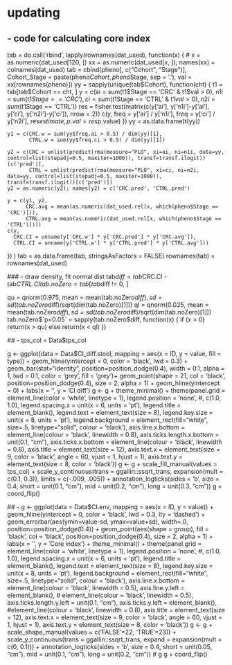 # updating
## - code for calculating core index
  tab = do.call('rbind', lapply(rownames(dat_used), function(x) {
    # x = as.numeric(dat_used[120, ])
    xx = as.numeric(dat_used[x, ]); names(xx) = colnames(dat_used)
    tab = cbind(pheno[, c("Cohort", "Stage")], 
                Cohort_Stage = paste(pheno$Cohort, pheno$Stage, sep = '.'), 
                val = xx[rownames(pheno)])
    yy = sapply(unique(tab$Cohort), function(cht) {
      t1 = tab[tab$Cohort == cht, ]
      y = c(ai = sum(t1$Stage == 'CRC' & t1$val > 0), n1i = sum(t1$Stage == 'CRC'),
            ci = sum(t1$Stage == 'CTRL' & t1$val > 0), n2i = sum(t1$Stage == 'CTRL'))
      res = fisher.test(matrix(c(y['ai'], y['n1i']-y['ai'], y['ci'], y['n2i']-y['ci']), nrow = 2))
      c(y, freq = y['ai'] / y['n1i'], freq = y['ci'] / y['n2i'],
        res$estimate, p.val = res$p.value)
    })
    yy = as.data.frame(t(yy))
    
    y1 = c(CRC.w = sum(yy$freq.ai > 0.5) / dim(yy)[1], 
           CTRL.w = sum(yy$freq.ci > 0.5) / dim(yy)[1])
    
    y2 = c(CRC = unlist(predict(rma(measure="PLO", xi=ai, ni=n1i, data=yy, control=list(stepadj=0.5, maxiter=1000)), transf=transf.ilogit))[c('pred')],
           CTRL = unlist(predict(rma(measure="PLO", xi=ci, ni=n2i, data=yy, control=list(stepadj=0.5, maxiter=1000)), transf=transf.ilogit))[c('pred')])
    y2 = as.numeric(y2); names(y2) = c('CRC.pred', 'CTRL.pred')
    
    y = c(y1, y2, 
          CRC.avg = mean(as.numeric(dat_used.rel[x, which(pheno$Stage == 'CRC')])),
          CTRL.avg = mean(as.numeric(dat_used.rel[x, which(pheno$Stage == 'CTRL')])))
    c(y, 
      CRC.CI = unname(y['CRC.w'] * y['CRC.pred'] * y['CRC.avg']),
      CTRL.CI = unname(y['CTRL.w'] * y['CTRL.pred'] * y['CTRL.avg']))
  }) )
  tab = as.data.frame(tab, stringsAsFactors = FALSE)
  rownames(tab) = rownames(dat_used)
  
  ### - draw density, fit normal dist
  tab$diff = tab$CRC.CI - tab$CTRL.CI
  tab.noZero = tab[tab$diff != 0, ]
  
  qu = qnorm(0.975, mean = mean(tab.noZero$diff), sd = sd(tab.noZero$diff)/sqrt(dim(tab.noZero)[1]))
  ql = qnorm(0.025, mean = mean(tab.noZero$diff), sd = sd(tab.noZero$diff)/sqrt(dim(tab.noZero)[1]))
  tab.noZero$`p<0.05` = sapply(tab.noZero$diff, function(x) {
    if (x > 0) return(x > qu) else return(x < ql)
  })
  
  ## -
  tps_col = Data$tps_col
  
  g <- ggplot(data = Data$CI_diff.stool, mapping = aes(x = ID, y = value, fill = type)) + 
    geom_hline(yintercept = 0, color = 'black', lwd = 0.3) +
    geom_bar(stat="identity", position=position_dodge(0.4),
             width = 0.1, alpha = 1, lwd = 0.1, color = 'grey', fill = 'grey')+
    geom_point(shape = 21, col = 'black', position=position_dodge(0.4), size = 2, alpha = 1) +
    geom_hline(yintercept = 0) +
    labs(x = '', y = 'CI diff')
  g <- g + theme_minimal() + 
    theme(panel.grid = element_line(color = 'white', linetype = 1), 
          legend.position = 'none', #, c(1.0, 1.0), 
          legend.spacing.x = unit(x = 6, units = 'pt'),
          legend.title = element_blank(),
          legend.text = element_text(size = 8),
          legend.key.size = unit(x = 8, units = 'pt'),
          legend.background = element_rect(fill="white", size=.5, linetype="solid", colour = 'black'), 
          axis.line.x.bottom = element_line(colour = 'black', linewidth = 0.8),
          axis.ticks.length.x.bottom = unit(0.1, "cm"),
          axis.ticks.x.bottom = element_line(colour = 'black', linewidth = 0.8),
          axis.title = element_text(size = 12), 
          axis.text.x = element_text(size = 9, color = 'black', angle = 60, vjust = 1, hjust = 1),
          axis.text.y = element_text(size = 8, color = 'black'))
  g <- g +
    scale_fill_manual(values = tps_col) +
    scale_y_continuous(trans = ggallin::ssqrt_trans, expansion(mult = c(0.1, 0.3)), limits = c(-.009, .005)) +
    annotation_logticks(sides = 'b', size = 0.4,
                        short = unit(0.1, "cm"),
                        mid = unit(0.2, "cm"),
                        long = unit(0.3, "cm"))
  g + coord_flip()
  
  ## -
  g <- ggplot(data = Data$CI.env, mapping = aes(x = ID, y = value)) + 
    geom_hline(yintercept = 0, color = 'black', lwd = 0.3, lty = 'dashed') +
    geom_errorbar(aes(ymin=value-sd, ymax=value+sd), width=.0, position=position_dodge(0.4)) +
    geom_point(aes(shape = group), fill = 'black', col = 'black', position=position_dodge(0.4), size = 2, alpha = 1) +
    labs(x = '', y = 'Core index') + 
    theme_minimal() + 
    theme(panel.grid = element_line(color = 'white', linetype = 1), 
          legend.position = 'none', #, c(1.0, 1.0), 
          legend.spacing.x = unit(x = 6, units = 'pt'),
          legend.title = element_blank(),
          legend.text = element_text(size = 8),
          legend.key.size = unit(x = 8, units = 'pt'),
          legend.background = element_rect(fill="white", size=.5, linetype="solid", colour = 'black'), 
          axis.line.x.bottom = element_line(colour = 'black', linewidth = 0.5),
          axis.line.y.left = element_blank(), # element_line(colour = 'black', linewidth = 0.5),
          axis.ticks.length.y.left = unit(0.1, "cm"),
          axis.ticks.y.left = element_blank(), #element_line(colour = 'black', linewidth = 0.8),
          axis.title = element_text(size = 12), 
          axis.text.x = element_text(size = 9, color = 'black', angle = 60, vjust = 1, hjust = 1),
          axis.text.y = element_text(size = 8, color = 'black'))
  g <- g +
    scale_shape_manual(values = c('FALSE'=22, 'TRUE'=23)) +
    scale_y_continuous(trans = ggallin::ssqrt_trans, expand = expansion(mult = c(0, 0.1))) +
    annotation_logticks(sides = 'b', size = 0.4,
                        short = unit(0.05, "cm"),
                        mid = unit(0.1, "cm"),
                        long = unit(0.2, "cm"))
  # g
  g + coord_flip()
